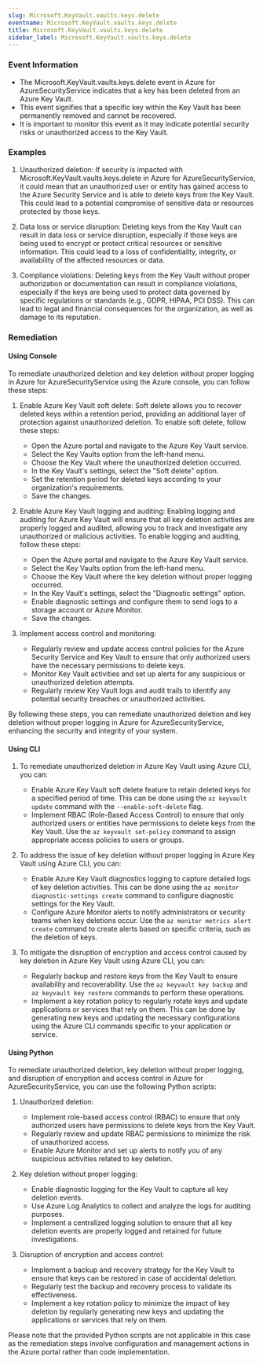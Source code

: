 ```yaml
--- 
slug: Microsoft.KeyVault.vaults.keys.delete
eventname: Microsoft.KeyVault.vaults.keys.delete
title: Microsoft.KeyVault.vaults.keys.delete
sidebar_label: Microsoft.KeyVault.vaults.keys.delete
---
```

                       
### Event Information

- The Microsoft.KeyVault.vaults.keys.delete event in Azure for AzureSecurityService indicates that a key has been deleted from an Azure Key Vault.
- This event signifies that a specific key within the Key Vault has been permanently removed and cannot be recovered.
- It is important to monitor this event as it may indicate potential security risks or unauthorized access to the Key Vault.


### Examples

1. Unauthorized deletion: If security is impacted with Microsoft.KeyVault.vaults.keys.delete in Azure for AzureSecurityService, it could mean that an unauthorized user or entity has gained access to the Azure Security Service and is able to delete keys from the Key Vault. This could lead to a potential compromise of sensitive data or resources protected by those keys.

2. Data loss or service disruption: Deleting keys from the Key Vault can result in data loss or service disruption, especially if those keys are being used to encrypt or protect critical resources or sensitive information. This could lead to a loss of confidentiality, integrity, or availability of the affected resources or data.

3. Compliance violations: Deleting keys from the Key Vault without proper authorization or documentation can result in compliance violations, especially if the keys are being used to protect data governed by specific regulations or standards (e.g., GDPR, HIPAA, PCI DSS). This can lead to legal and financial consequences for the organization, as well as damage to its reputation.

### Remediation

#### Using Console

To remediate unauthorized deletion and key deletion without proper logging in Azure for AzureSecurityService using the Azure console, you can follow these steps:

1. Enable Azure Key Vault soft delete: Soft delete allows you to recover deleted keys within a retention period, providing an additional layer of protection against unauthorized deletion. To enable soft delete, follow these steps:
   - Open the Azure portal and navigate to the Azure Key Vault service.
   - Select the Key Vaults option from the left-hand menu.
   - Choose the Key Vault where the unauthorized deletion occurred.
   - In the Key Vault's settings, select the "Soft delete" option.
   - Set the retention period for deleted keys according to your organization's requirements.
   - Save the changes.

2. Enable Azure Key Vault logging and auditing: Enabling logging and auditing for Azure Key Vault will ensure that all key deletion activities are properly logged and audited, allowing you to track and investigate any unauthorized or malicious activities. To enable logging and auditing, follow these steps:
   - Open the Azure portal and navigate to the Azure Key Vault service.
   - Select the Key Vaults option from the left-hand menu.
   - Choose the Key Vault where the key deletion without proper logging occurred.
   - In the Key Vault's settings, select the "Diagnostic settings" option.
   - Enable diagnostic settings and configure them to send logs to a storage account or Azure Monitor.
   - Save the changes.

3. Implement access control and monitoring:
   - Regularly review and update access control policies for the Azure Security Service and Key Vault to ensure that only authorized users have the necessary permissions to delete keys.
   - Monitor Key Vault activities and set up alerts for any suspicious or unauthorized deletion attempts.
   - Regularly review Key Vault logs and audit trails to identify any potential security breaches or unauthorized activities.

By following these steps, you can remediate unauthorized deletion and key deletion without proper logging in Azure for AzureSecurityService, enhancing the security and integrity of your system.

#### Using CLI

1. To remediate unauthorized deletion in Azure Key Vault using Azure CLI, you can:
   - Enable Azure Key Vault soft delete feature to retain deleted keys for a specified period of time. This can be done using the `az keyvault update` command with the `--enable-soft-delete` flag.
   - Implement RBAC (Role-Based Access Control) to ensure that only authorized users or entities have permissions to delete keys from the Key Vault. Use the `az keyvault set-policy` command to assign appropriate access policies to users or groups.

2. To address the issue of key deletion without proper logging in Azure Key Vault using Azure CLI, you can:
   - Enable Azure Key Vault diagnostics logging to capture detailed logs of key deletion activities. This can be done using the `az monitor diagnostic-settings create` command to configure diagnostic settings for the Key Vault.
   - Configure Azure Monitor alerts to notify administrators or security teams when key deletions occur. Use the `az monitor metrics alert create` command to create alerts based on specific criteria, such as the deletion of keys.

3. To mitigate the disruption of encryption and access control caused by key deletion in Azure Key Vault using Azure CLI, you can:
   - Regularly backup and restore keys from the Key Vault to ensure availability and recoverability. Use the `az keyvault key backup` and `az keyvault key restore` commands to perform these operations.
   - Implement a key rotation policy to regularly rotate keys and update applications or services that rely on them. This can be done by generating new keys and updating the necessary configurations using the Azure CLI commands specific to your application or service.

#### Using Python

To remediate unauthorized deletion, key deletion without proper logging, and disruption of encryption and access control in Azure for AzureSecurityService, you can use the following Python scripts:

1. Unauthorized deletion:
   - Implement role-based access control (RBAC) to ensure that only authorized users have permissions to delete keys from the Key Vault.
   - Regularly review and update RBAC permissions to minimize the risk of unauthorized access.
   - Enable Azure Monitor and set up alerts to notify you of any suspicious activities related to key deletion.

2. Key deletion without proper logging:
   - Enable diagnostic logging for the Key Vault to capture all key deletion events.
   - Use Azure Log Analytics to collect and analyze the logs for auditing purposes.
   - Implement a centralized logging solution to ensure that all key deletion events are properly logged and retained for future investigations.

3. Disruption of encryption and access control:
   - Implement a backup and recovery strategy for the Key Vault to ensure that keys can be restored in case of accidental deletion.
   - Regularly test the backup and recovery process to validate its effectiveness.
   - Implement a key rotation policy to minimize the impact of key deletion by regularly generating new keys and updating the applications or services that rely on them.

Please note that the provided Python scripts are not applicable in this case as the remediation steps involve configuration and management actions in the Azure portal rather than code implementation.


 